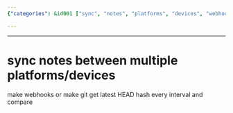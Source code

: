 ```yaml
---
{"categories": &id001 ["sync", "notes", "platforms", "devices", "webhooks", "Git", "synchronization"], "category": "Synchronization", "date": "2023-09-16 14:34:04", "description": "This article explores the challenges of syncing notes across multiple platforms and devices. It proposes using webhooks or comparing Git's latest HEAD hash at regular intervals as potential solutions for achieving efficient synchronization.", "tags": *id001, "title": "sync notes between multiple platforms/devices"}

---
```


------

# sync notes between multiple platforms/devices

make webhooks or make git get latest HEAD hash every interval and compare

